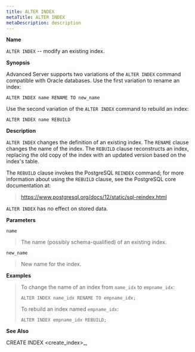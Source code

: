 ```yaml
---
title: ALTER INDEX
metaTitle: ALTER INDEX
metaDescription: description
---
```


**Name**

`ALTER INDEX` -- modify an existing index.

**Synopsis**

Advanced Server supports two variations of the `ALTER INDEX` command
compatible with Oracle databases. Use the first variation to rename an
index:

``` text
ALTER INDEX name RENAME TO new_name
```

Use the second variation of the `ALTER INDEX` command to rebuild an
index:

``` text
ALTER INDEX name REBUILD
```

**Description**

`ALTER INDEX` changes the definition of an existing index. The `RENAME`
clause changes the name of the index. The `REBUILD` clause reconstructs
an index, replacing the old copy of the index with an updated version
based on the index's table.

The `REBUILD` clause invokes the PostgreSQL `REINDEX` command; for more
information about using the `REBUILD` clause, see the PostgreSQL core
documentation at:

> <https://www.postgresql.org/docs/12/static/sql-reindex.html>

`ALTER INDEX` has no effect on stored data.

**Parameters**

`name`

> The name (possibly schema-qualified) of an existing index.

`new_name`

> New name for the index.

**Examples**

> To change the name of an index from `name_idx` to `empname_idx`:
> 
> ``` text
> ALTER INDEX name_idx RENAME TO empname_idx;
> ```
> 
> To rebuild an index named `empname_idx`:
> 
> ``` text
> ALTER INDEX empname_idx REBUILD;
> ```

**See Also**

<span class="title-ref">CREATE INDEX \<create_index\>_</span>,
